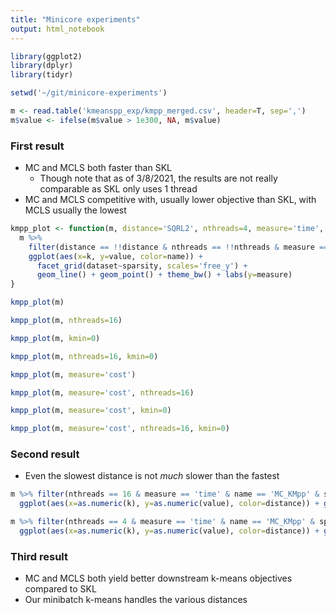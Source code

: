 ```yaml
---
title: "Minicore experiments"
output: html_notebook
---
```


```r
library(ggplot2)
library(dplyr)
library(tidyr)
```

```r
setwd('~/git/minicore-experiments')
```

```r
m <- read.table('kmeanspp_exp/kmpp_merged.csv', header=T, sep=',')
m$value <- ifelse(m$value > 1e300, NA, m$value)
```

### First result

* MC and MCLS both faster than SKL
    * Though note that as of 3/8/2021, the results are not really comparable as SKL only uses 1 thread
* MC and MCLS competitive with, usually lower objective than SKL, with MCLS usually the lowest

```r
kmpp_plot <- function(m, distance='SQRL2', nthreads=4, measure='time', kmin=25) {
  m %>%
    filter(distance == !!distance & nthreads == !!nthreads & measure == !!measure & k >= kmin) %>%
    ggplot(aes(x=k, y=value, color=name)) +
      facet_grid(dataset~sparsity, scales='free_y') +
      geom_line() + geom_point() + theme_bw() + labs(y=measure)
}
```

```r
kmpp_plot(m)
```

```r
kmpp_plot(m, nthreads=16)
```

```r
kmpp_plot(m, kmin=0)
```

```r
kmpp_plot(m, nthreads=16, kmin=0)
```

```r
kmpp_plot(m, measure='cost')
```
```r
kmpp_plot(m, measure='cost', nthreads=16)
```
```r
kmpp_plot(m, measure='cost', kmin=0)
```
```r
kmpp_plot(m, measure='cost', nthreads=16, kmin=0)
```

### Second result

* Even the slowest distance is not _much_ slower than the fastest

```r
m %>% filter(nthreads == 16 & measure == 'time' & name == 'MC_KMpp' & sparsity == 'sparse' & dataset %in% c('Cao2m', 'Cao4m')) %>%
  ggplot(aes(x=as.numeric(k), y=as.numeric(value), color=distance)) + geom_point() + facet_grid(~dataset, scales="free_y")
```

```r
m %>% filter(nthreads == 4 & measure == 'time' & name == 'MC_KMpp' & sparsity == 'sparse' & dataset %in% c('tiny', 'PBMC')) %>%
  ggplot(aes(x=as.numeric(k), y=as.numeric(value), color=distance)) + geom_point() + facet_grid(~dataset, scales="free_y")
```

### Third result

* MC and MCLS both yield better downstream k-means objectives compared to SKL
* Our minibatch k-means handles the various distances
